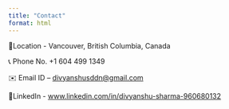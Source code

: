 ```yaml
---
title: "Contact"
format: html
---
```


📍Location - Vancouver, British Columbia, Canada

📞 Phone No. +1 604 499 1349

✉️ Email ID – [divyanshusddn\@gmail.com](mailto:divyanshusddn@gmail.com)

🔗LinkedIn - [www.linkedin.com/in/divyanshu-sharma-960680132](http://www.linkedin.com/in/divyanshu-sharma-960680132)
